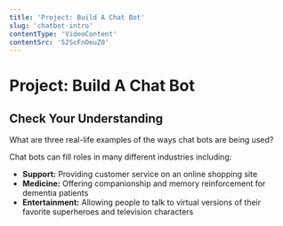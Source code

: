 ```yaml
---
title: 'Project: Build A Chat Bot'
slug: 'chatbot-intro'
contentType: 'VideoContent'
contentSrc: '52ScFnOeuZ0'
---
```


# Project: Build A Chat Bot

## Check Your Understanding

What are three real-life examples of the ways chat bots are being used?

<Solution>

Chat bots can fill roles in many different industries including: 
* **Support:** Providing customer service on an online shopping site
* **Medicine:** Offering companionship and memory reinforcement for dementia patients
* **Entertainment:** Allowing people to talk to virtual versions of their favorite superheroes and television characters

</Solution>